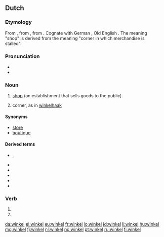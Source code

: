{{also|Winkel}}
==Dutch==

===Etymology===
From {{etyl|dum|nl}} {{term|winkel||corner|lang=dum}}, from {{etyl|odt|nl}} {{term|winkel|lang=odt}}, from {{etyl|gem-pro|nl}} {{term/t|gem-pro|*winkilaz}}. Cognate with German {{term|Winkel|lang=de}}, Old English {{term|wincel|lang=ang}}. The meaning "shop" is derived from the meaning "corner in which merchandise is stalled".

===Pronunciation===
* {{IPA|/ˈʋɪŋkəl/|lang=nl}}
* {{audio|Nl-winkel.ogg|audio}}

===Noun===
{{nl-noun|m|winkels|winkeltje}}

# [[shop]] (an establishment that sells goods to the public).
# {{context|obsolete|lang=nl}} corner, as in [[winkelhaak]]

====Synonyms====
* [[store]]
* [[boutique]]

====Derived terms====
{{top4}}
* {{l|nl|ijzerwinkel}}, {{l|nl|ijzerwarenwinkel}}
* {{l|nl|platenwinkel}}
* {{l|nl|sportwinkel}}
* {{l|nl|webwinkel}}
* {{l|nl|winkelen}}
* {{l|nl|winkelhaak}}
{{bottom}}

===Verb===
{{nl-verb-form}}

# {{nl-verb form of|p=1|n=sg|t=pres|m=ind|winkelen}}
# {{nl-verb form of|m=imp|winkelen}}

[[da:winkel]]
[[el:winkel]]
[[eu:winkel]]
[[fr:winkel]]
[[io:winkel]]
[[id:winkel]]
[[li:winkel]]
[[hu:winkel]]
[[mg:winkel]]
[[fj:winkel]]
[[nl:winkel]]
[[no:winkel]]
[[pt:winkel]]
[[ru:winkel]]
[[fi:winkel]]